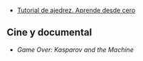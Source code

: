 {{header|1=Ajedrez}}
{{movida entera al wiki}}

* [https://www.youtube.com/watch?v=Kti3oKIZ8Mw Tutorial de ajedrez. Aprende desde cero]

== Cine y documental ==

* ''Game Over: Kasparov and the Machine''

{{footer}}
